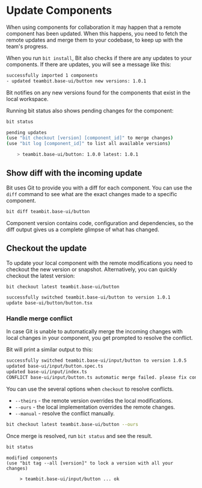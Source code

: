 # Update Components

When using components for collaboration it may happen that a remote component has been updated. When this happens, you need to fetch the remote updates and merge them to your codebase, to keep up with the team's progress.

When you run `bit install`, Bit also checks if there are any updates to your components. If there are updates, you will see a message like this:

```bash
successfully imported 1 components
- updated teambit.base-ui/button new versions: 1.0.1
```

Bit notifies on any new versions found for the components that exist in the local workspace.

Running bit status also shows pending changes for the component:

```bash
bit status
```

```bash
pending updates
(use "bit checkout [version] [component_id]" to merge changes)
(use "bit log [component_id]" to list all available versions)

    > teambit.base-ui/button: 1.0.0 latest: 1.0.1
```

## Show diff with the incoming update

Bit uses Git to provide you with a diff for each component. You can use the `diff` command to see what are the exact changes made to a specific component.

```bash
bit diff teambit.base-ui/button
```

Component version contains code, configuration and dependencies, so the diff output gives us a complete glimpse of what has changed.

## Checkout the update

To update your local component with the remote modifications you need to checkout the new version or snapshot. Alternatively, you can quickly checkout the latest version:

```bash
bit checkout latest teambit.base-ui/button
```

```bash
successfully switched teambit.base-ui/button to version 1.0.1
update base-ui/button/button.tsx
```

### Handle merge conflict

In case Git is unable to automatically merge the incoming changes with local changes in your component, you get prompted to resolve the conflict.

Bit will print a similar output to this:

```bash
successfully switched teambit.base-ui/input/button to version 1.0.5
updated base-ui/input/button.spec.ts
updated base-ui/input/index.ts
CONFLICT base-ui/input/button.ts automatic merge failed. please fix conflicts manually and then tag the results.
```

You can use the several options when `checkout` to resolve conflicts.

- `--theirs` - the remote version overrides the local modifications.
- `--ours` - the local implementation overrides the remote changes.
- `--manual` - resolve the conflict manually.

```bash
bit checkout latest teambit.base-ui/button --ours
```

Once merge is resolved, run `bit status` and see the result.

```bash
bit status
```

```status
modified components
(use "bit tag --all [version]" to lock a version with all your changes)

     > teambit.base-ui/input/button ... ok
```
